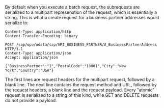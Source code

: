 By default when you execute a batch request, the subrequests are serialized to a multipart represenation of the request, which is essentially a string.
This is what a create request for a business partner addresses would serialize to:
```
Content-Type: application/http
Content-Transfer-Encoding: binary

POST /sap/opu/odata/sap/API_BUSINESS_PARTNER/A_BusinessPartnerAddress HTTP/1.1
Content-Type: application/json
Accept: application/json

{"BusinessPartner":"1","PostalCode":"10001","City":"New York","Country":"USA"}

```
The first lines are request headers for the multipart request, followed by a blank line.
The next line contains the request method and URL, followed by the request headers, a blank line and the request payload.
Every "atomic" request is serialized to a string of this kind, while GET and DELETE requests do not provide a payload.
